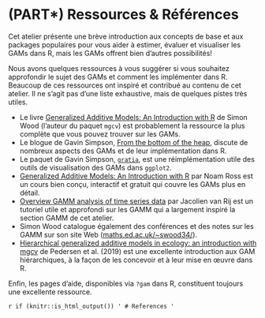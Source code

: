 # (PART\*) Ressources & Références {-}


Cet atelier présente une brève introduction aux concepts de base et aux packages populaires pour vous aider à estimer, évaluer et visualiser les GAMs dans R, mais les GAMs offrent bien d'autres possibilités!

Nous avons quelques ressources à vous suggérer si vous souhaitez approfondir le sujet des GAMs et comment les implémenter dans R. Beaucoup de ces ressources ont inspiré et contribué au contenu de cet atelier. Il ne s'agit pas d'une liste exhaustive, mais de quelques pistes très utiles.

* Le livre [Generalized Additive Models: An Introduction with R](https://www.routledge.com/Generalized-Additive-Models-An-Introduction-with-R-Second-Edition/Wood/p/book/9781498728331) de Simon Wood (l'auteur du paquet `mgcv`) est probablement la ressource la plus complète que vous pouvez trouver sur les GAMs. 
* Le blogue de Gavin Simpson, [From the bottom of the heap](https://fromthebottomoftheheap.net/), discute de nombreux aspects des GAMs et de leur implémentation dans R. 
* Le paquet de Gavin Simpson, [`gratia`](https://cran.r-project.org/web/packages/gratia/index.html), est une réimplémentation utile des outils de visualisation des GAMs dans `ggplot2`.
* [Generalized Additive Models: An Introduction with R](https://noamross.github.io/gams-in-r-course/) par Noam Ross est un cours bien conçu, interactif et gratuit qui couvre les GAMs plus en détail.
* [Overview GAMM analysis of time series data](https://jacolienvanrij.com/Tutorials/GAMM.html) par Jacolien van Rij est un tutoriel utile et approfondi sur les GAMM qui a largement inspiré la section GAMM de cet atelier.
* Simon Wood catalogue également des conférences et des notes sur les GAMM sur son site Web ([maths.ed.ac.uk/~swood34/](https://www.maths.ed.ac.uk/~swood34/)).
* [Hierarchical generalized additive models in ecology: an introduction with mgcv](https://peerj.com/articles/6876/) de Pedersen et al. (2019) est une excellente introduction aux GAM hiérarchiques, à la façon de les concevoir et à leur mise en œuvre dans R.

Enfin, les pages d'aide, disponibles via `?gam` dans R, constituent toujours une excellente
ressource.

`r if (knitr::is_html_output()) '
# References
'`
